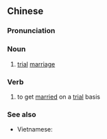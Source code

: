 {{also|试婚}}
==Chinese==
{{zh-forms|s=试婚}}

===Pronunciation===
{{zh-pron
|m=shìhūn
|cat=n,v
}}

===Noun===
{{zh-noun}}

# [[trial]] [[marriage]]

===Verb===
{{zh-verb}}

# to get [[married]] on a [[trial]] basis

===See also===
* Vietnamese: {{l|vi|sống thử}}
